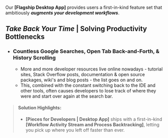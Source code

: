 Our **[Flagship Desktop App]** provides users a first-in-kind feature set that ambitiously **_augments your development workflows_**.

## **_Take Back Your Time_** | Solving Productivity Bottlenecks
- ### Countless Google Searches, Open Tab Back-and-Forth, & History Scrolling
  - More and more developer resources live online nowadays - tutorial sites, Stack Overflow posts, documentation & open source packages, wiki's and blog posts - the list goes on and on.
  - This, combined with the constant switching back to the IDE and other tools, often causes developers to lose track of where they were and start over again at the search bar.
> #### Solution Highlights:
  > - **[Pieces for Developers | Desktop App]** ships with a first-in-kind **[Workflow Activity Stream and Process Backtracking]**, letting you pick up where you left off faster than ever.
